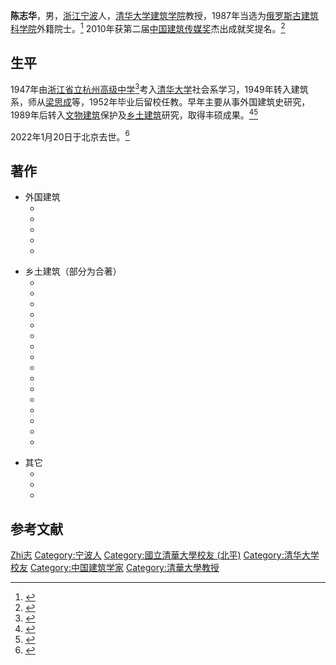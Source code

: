 
{{Otheruses|陳志華 (消歧義)|other=同名或類似名的其它條目描述}}

{{Infobox_Person
|name=陈志华
|image=
|box_width=
|occupation=建筑学家
|period=
|sex=男
|birth_date= 1929年
|birth_place=[[浙江省|浙江省]][[宁波市|宁波市]]
|death_date= 
|death_place=
|nationality=
|residence=
|language=
|height=
|weight=
|party=
|religion=
|spouse=
|relatives=
|education=
*1947～1949年[[清华大学|清华大学]]社会系
*1949～1952年清华大学建筑系
|past=
*1952年至今，清华大学教师
|work=
|awards=
*1987年当选[[俄罗斯古建筑科学院|俄罗斯古建筑科学院]]外籍院士
}}
'''陈志华'''{{BD|1929年|9月2日|2022年|1月20日|catIdx=C陈}}，男，[[浙江省|浙江]][[宁波市|宁波]]人，[[清华大学建筑学院|清华大学建筑学院]]教授，1987年当选为[[俄罗斯古建筑科学院|俄罗斯古建筑科学院]]外籍院士。<ref>{{cite web|title=清华学子中的部分俄罗斯国家院士|publisher=清华大学本科招生网|url=http://join-tsinghua.edu.cn/bkzsw/detail.jsp?seq=1069&boardid=1301|deadurl=yes|archiveurl=https://web.archive.org/web/20160305194244/http://join-tsinghua.edu.cn/bkzsw/detail.jsp?seq=1069&boardid=1301|archivedate=2016-03-05}}</ref> 2010年获第二届[[中国建筑传媒奖|中国建筑传媒奖]]杰出成就奖提名。<ref>{{cite web |title=第二届中国建筑传媒奖杰出成就奖提名 |publisher=中房网 |url=http://www.fangchan.com/a/infos/news/exclusive/2010/1114/117389.html |accessdate=2011-09-25 |archive-date=2019-07-13 |archive-url=https://web.archive.org/web/20190713204124/http://www.fangchan.com/a/infos/news/exclusive/2010/1114/117389.html |dead-url=no }}</ref>

== 生平 ==
1947年由[[浙江省杭州高级中学|浙江省立杭州高级中学]]<ref>{{cite web |title=1947届校友昨重聚杭高 80个学生中出了4位院士 |publisher=新浪网，原载浙江在线 |url=http://news.sina.com.cn/c/edu/2007-10-11/095112707927s.shtml |accessdate=2011-09-25 |archive-date=2019-07-13 |archive-url=https://web.archive.org/web/20190713204151/http://news.sina.com.cn/c/edu/2007-10-11/095112707927s.shtml |dead-url=no }}</ref>考入[[清华大学|清华大学]]社会系学习，1949年转入建筑系，师从[[梁思成|梁思成]]等，1952年毕业后留校任教。早年主要从事外国建筑史研究，1989年后转入[[文物建筑|文物建筑]]保护及[[乡土建筑|乡土建筑]]研究，取得丰硕成果。<ref>{{cite web|title=陈志华：80后老头儿 20年乡土保卫战|publisher=清华大学新闻网|url=http://news.tsinghua.edu.cn/publish/news/4205/2011/20110225232134250835780/20110225232134250835780_.html|deadurl=yes|archiveurl=https://web.archive.org/web/20151127074353/http://news.tsinghua.edu.cn/publish/news/4205/2011/20110225232134250835780/20110225232134250835780_.html|archivedate=2015-11-27}}</ref><ref>{{cite web |title=陈志华谈乡土建筑保护：过度开发令人心忧 |publisher=搜狐网 |url=http://cul.sohu.com/20070608/n250467528.shtml |accessdate=2011-09-25 |archive-date=2007-12-12 |archive-url=https://web.archive.org/web/20071212155132/http://cul.sohu.com/20070608/n250467528.shtml |dead-url=no }}</ref>

2022年1月20日于北京去世。<ref>{{Cite news| last = 岳怀让| title = 92岁著名建筑学家陈志华逝世，一生致力中国乡土建筑学发展| work = [[澎湃新闻|澎湃新闻]]| accessdate = 2022-01-22| date = 2022-01-22| url = https://www.thepaper.cn/newsDetail_forward_16405344}}</ref>

== 著作 ==
*外国建筑
**{{Cite book |title=外国建筑史（第四版） |publisher=中国建筑工业出版社 |year=2010 |isbn=9787112061716}}
**{{Cite book |title=外国造园艺术 |publisher=河南科学技术出版社 |year=2001 |isbn=9787534924439}}
**{{Cite book |title=意大利古建筑散记 |publisher=安徽教育出版社 |year=2003 |isbn=9787533634476}}
**{{Cite book |title=外国古建筑二十讲 |publisher=生活·读书·新知三联书店 |year=2002 |isbn=9787108016331}}
**{{Cite book |title=中国造园艺术在欧洲的影响 |publisher=山东画报出版社 |year=2006 |isbn=9787807133117}}

*乡土建筑（部分为合著）
**{{Cite book |title=楠溪江中游古村落 |publisher=生活·读书·新知三联书店 |year=1999 |isbn=9787108013026}}
**{{Cite book |title=楠溪江上游古村落 |publisher=河北教育出版社 |year=2004 |isbn=9787543454507}}
**{{Cite book |title=福宝场 |publisher=生活·读书·新知三联书店 |year=2003 |isbn=9787108017703}}
**{{Cite book |title=古镇碛口 |publisher=中国建筑工业出版社 |year=2004 |isbn=9787112068104}}
**{{Cite book |title=梅县三村 |publisher=清华大学出版社 |year=2007 |isbn=9787302150213}}
**{{Cite book |title=楼下村 |publisher=清华大学出版社 |year=2007 |isbn=9787302162018}}
**{{Cite book |title=西华片民居与安贞堡 |publisher=清华大学出版社 |year=2007 |isbn=9787302155263}}
**{{Cite book |title=诸葛村 |publisher=清华大学出版社 |year=2010 |isbn=9787302227007}}
**{{Cite book |title=婺源 |publisher=清华大学出版社 |year=2010 |isbn=9787302215547}}
**{{Cite book |title=关麓村 |publisher=清华大学出版社 |year=2010 |isbn=9787302238386}}
**{{Cite book |title=俞源村 |publisher=清华大学出版社 |year=2010 |isbn=9787302165163}}
**{{Cite book |title=宗祠 |publisher=生活·读书·新知三联书店 |year=2006 |isbn=9787108024619}}
**{{Cite book |title=住宅 |publisher=生活·读书·新知三联书店 |year=2007 |isbn=9787108026958}}
**{{Cite book |title=文教建筑 |publisher=生活·读书·新知三联书店 |year=2007 |isbn=9787108026088}}
**{{Cite book |title=村落 |publisher=生活·读书·新知三联书店 |year=2008 |isbn=9787108028198}}
**{{Cite book |title=乡土建筑遗产保护 |publisher=黄山书社 |year=2008 |isbn=9787807075103}}

*其它
**{{Cite book |title=文物建筑保护文集 |publisher=江西教育出版社 |year=2008 |isbn=9787539250717}}
**{{Cite book |title=北窗杂记 |publisher=河南科学技术出版社 |year=1999 |isbn=9787534923630}}
**{{Cite book |title=北窗杂记二集 |publisher=江西教育出版社 |year=2009 |isbn=9787539251332}}

== 参考文献 ==
{{reflist}}

{{Authority control}}
{{DEFAULTSORT:Chen}}
[[Category:陈姓|Zhi志]]
[[Category:宁波人|Category:宁波人]]
[[Category:國立清華大學校友_(北平)|Category:國立清華大學校友 (北平)]]
[[Category:清华大学校友|Category:清华大学校友]]
[[Category:中国建筑学家|Category:中国建筑学家]]
[[Category:清華大學教授|Category:清華大學教授]]